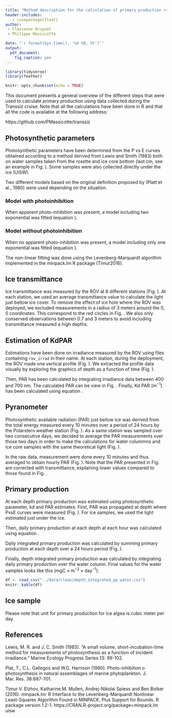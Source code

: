 ```yaml
---
title: "Method description for the calculation of primary production rates"
header-includes:
   - \usepackage{float}
author:
 - Flavienne Bruyant
 - Philippe Massicotte

date: "`r format(Sys.time(), '%d %B, %Y')`"
output:
  pdf_document:
    fig_caption: yes
---
```


```r
library(tidyverse)
library(feather)

knitr::opts_chunk$set(echo = TRUE)
```

This document presents a general overview of the different steps that were used to calculate primary production using data collected during the Transsiz cruise. Note that all the calculations have been done in R and that all the code is available at the following address:

https://github.com/PMassicotte/transsiz

## Photosynthetic parameters

Photosynthetic parameters have been determined from the P vs E curves obtained according to a method derived from Lewis and Smith (1983) both on water samples taken from the rosette and ice core bottom (last cm, see an example in Fig. \ref{fig:pvse}). Some samples were also collected directly under the ice (UISW). 

\begin{figure}[H]
\centering
\includegraphics[page = 57]{../graphs/pe_curves.pdf}
\caption{Example of a fitted PvsE curve.}
\label{fig:pvse}
\end{figure}

Two different models based on the original definition proposed by (Platt et al., 1980) were used depending on the situation.

### Model with photoinhibition

When apparent photo-inhibition was present, a model including two exponential was fitted (equation \ref{eq:two_exp}).

\begin{equation}
p = ps \times (1 - e^{-\alpha \times \frac{light}{ps}}) \times e^{-\beta \times \frac{light}{ps}} + p0
\label{eq:two_exp}
\end{equation}

### Model without photoinhibition

When no apparent photo-inhibition was present, a model including only one exponential was fitted (equation \ref{eq:one_exp}).

\begin{equation}
p = ps \times (1 - e^{-\alpha \times \frac{light}{ps}}) + p0
\label{eq:one_exp}
\end{equation}

The non-linear fitting was done using the Levenberg-Marquardt algorithm implemented in the minpack.lm R package (Timur2016).

## Ice transmittance

Ice transmittance was measured by the ROV at 8 different stations (Fig. \ref{fig:rov}). At each station, we used an average transmittance value to calculate the light just bellow ice cover. To remove the effect of ice hole where the ROV was deployed, we excluded measurements in a radius of 3 meters around the 0, 0 coordinates. This correspond to the red circles in Fig. \ref{fig:rov}. We also only conserved observations between 0.7 and 3 meters to avoid including transmittance measured a high depths.

\begin{figure}[H]
\includegraphics{../graphs/transmittance_map.pdf}
\caption{Transmittance at each position of the ROV for each stations sampled.}
\label{fig:rov}
\end{figure}

## Estimation of KdPAR

Estimations have been done on irradiance measured by the ROV using files containing `rov_irrad` in their name. At each station, during the deployment, the ROV made one vertical profile (Fig. \ref{fig:rov_depth}). We extracted the profile data visually by exploring the graphics of depth as a function of time (Fig. \ref{fig:rov_depth}).

\begin{figure}[H]
\includegraphics{../graphs/rov_vs_depth.pdf}
\caption{Depth of the ROV as a function of the time.}
\label{fig:rov_depth}
\end{figure}


Then, PAR has been calculated by integrating irradiance data between 400 and 700 nm. The calculated PAR can be view in Fig. \ref{fig:rov_par}. Finally, Kd PAR ($\text{m}^{-1}$) has been calculated using equation \ref{eq:par}.

\begin{equation}
\text{PAR} = a \times e^{-\text{kd} \times \text{z}}
\label{eq:par}
\end{equation}

\begin{figure}[H]
\includegraphics{../graphs/kd.pdf}
\caption{PAR as a function of depth. The calculated kd as been used to propagate PAR light measured by the pyranometer (see next section).}
\label{fig:rov_par}
\end{figure}

## Pyranometer

Photosynthetic available radiation (PAR) just bellow ice was derived from the total energy measured every 10 minutes over a period of 24 hours by the Polarstern weather station (Fig. \ref{fig:pyrano_10min}). As a same station was sampled over two consecutive days, we decided to average the PAR measurements over those two days in order to make the calculations for water colummns and ice core samples with the same theoretical light (Fig. \ref{fig:pyrano_10min}).

\begin{figure}[H]
\includegraphics{../graphs/pyrano.pdf}
\caption{PAR just above the surface measured by the pyranometer every 10 minutes and averaged over 48 hours station by station. Stations on May 28th and June 22nd have not been sampled for ice cores, therefore only one light profil is used.}
\label{fig:pyrano_10min}
\end{figure}

In the raw data, measurement were done every 10 minutes and thus averaged to obtain hourly PAR (Fig. \ref{fig:pyrano_60min}). Note that the PAR presented in Fig. \ref{fig:pyrano_60min} are corrected with transmittance, explaining lower values compared to those found in Fig. \ref{fig:pyrano_10min}.

\begin{figure}[H]
\includegraphics{../graphs/hourly_par.pdf}
\caption{Hourly PAR just below the ice at each hour of the day.}
\label{fig:pyrano_60min}
\end{figure}


## Primary production

At each depth primary production was estimated using photosynthetic parameter, kd and PAR estimates. First, PAR was propagated at depth where PvsE curves were measured (Fig. \ref{fig:par_z}). For ice samples, we used the light estimated just under the ice. 

\begin{figure}[H]
\includegraphics{../graphs/light_by_hour.pdf}
\caption{Propagated PAR in the water column.}
\label{fig:par_z}
\end{figure}

Then, daily primary production at each depth at each hour was calculated using equation \ref{eq:pp}.

\begin{equation}
p = ps \times (1 - e^{-\alpha \times \frac{light}{ps}})
\label{eq:pp}
\end{equation}

Daily integrated primary production was calculated by summing primary production at each depth over a 24 hours period (Fig. \ref{fig:daily_pp}).

\begin{figure}[H]
\includegraphics{../graphs/daily_pp.pdf}
\caption{Daily primary production at depths where photosynthetic parameters were measured.}
\label{fig:daily_pp}
\end{figure}

Finally, depth integrated primary production was calculated by integrating daily primary production over the water column. Final values for the water samples looks like this ($\text{mgC} \times \text{m}^{-2} \times \text{day}^{-1}$):

```r
df <- read_csv("../data/clean/depth_integrated_pp_water.csv")
knitr::kable(df)
```

## Ice sample

Please note that unit for primary production for ice algea is cubic meter per day.

\begin{figure}[H]
\includegraphics{../graphs/daily_integrated_pp_ice.pdf}
\caption{Daily primary production for ice algea.}
\label{fig:daily_ice}
\end{figure}

\begin{figure}[H]
\includegraphics{../graphs/daily_integrated_pp_uisw.pdf}
\caption{Daily primary production for phytoplankon sampled from the ice.}
\label{fig:daily_uisw}
\end{figure}

## References

Lewis, M. R. and J. C. Smith (1983). "A small volume, short-incubation-time method for measurements of photosynthesis as a function of incident irradiance." Marine Ecology Progress Series 13: 99-102.

Plat, T., C.L. Gallegos and W.G. Harrison (1980). Photo-inhibition o photosynthesis in natural assemblages of marine phytoplankton. J. Mar. Res. 38:687-701.

Timur V. Elzhov, Katharine M. Mullen, Andrej-Nikolai Spiess and Ben Bolker (2016). minpack.lm: R Interface to the Levenberg-Marquardt Nonlinear Least-Squares Algorithm Found in MINPACK, Plus Support for Bounds. R package version 1.2-1. https://CRAN.R-project.org/package=minpack.lm
uisw